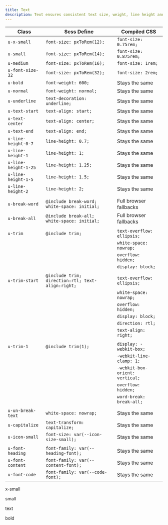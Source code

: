 ```yaml
---
title: Text
description: Text ensures consistent text size, weight, line height and breaks across our products.
---
```


| Class                | Scss Define                                       | Compiled CSS                    |
| -------------------- | ------------------------------------------------- | ------------------------------- |
| `u-x-small`          | `font-size: pxToRem(12);`                         | `font-size: 0.75rem;`           |
| `u-small`            | `font-size: pxToRem(14);`                         | `font-size: 0.875rem;`          |
| `u-medium`           | `font-size: pxToRem(16);`                         | `font-size: 1rem;`              |
| `u-font-size-32`     | `font-size: pxToRem(32);`                         | `font-size: 2rem;`              |
| `u-bold`             | `font-weight: 600;`                               | Stays the same                  |
| `u-normal`           | `font-weight: normal;`                            | Stays the same                  |
| `u-underline`        | `text-decoration: underline;`                     | Stays the same                  |
| `u-text-start`       | `text-align: start;`                              | Stays the same                  |
| `u-text-center`      | `text-align: center;`                             | Stays the same                  |
| `u-text-end`         | `text-align: end;`                                | Stays the same                  |
| `u-line-height-0-7`  | `line-height: 0.7;`                               | Stays the same                  |
| `u-line-height-1`    | `line-height: 1;`                                 | Stays the same                  |
| `u-line-height-1-25` | `line-height: 1.25;`                              | Stays the same                  |
| `u-line-height-1-5`  | `line-height: 1.5;`                               | Stays the same                  |
| `u-line-height-2`    | `line-height: 2;`                                 | Stays the same                  |
|                      |                                                   |                                 |
| `u-break-word`       | `@include break-word; white-space: initial;`      | Full browser fallbacks          |
| `u-break-all`        | `@include break-all; white-space: initial;`       | Full browser fallbacks          |
|                      |                                                   |                                 |
| `u-trim`             | `@include trim;`                                  | `text-overflow: ellipsis;`      |
|                      |                                                   | `white-space: nowrap;`          |
|                      |                                                   | `overflow: hidden;`             |
|                      |                                                   | `display: block;`               |
|                      |                                                   |                                 |
| `u-trim-start`       | `@include trim; direction:rtl; text-align:right;` | `text-overflow: ellipsis;`      |
|                      |                                                   | `white-space: nowrap;`          |
|                      |                                                   | `overflow: hidden;`             |
|                      |                                                   | `display: block;`               |
|                      |                                                   | `direction: rtl;`               |
|                      |                                                   | `text-align: right;`            |
|                      |                                                   |                                 |
| `u-trim-1`           | `@include trim(1);`                               | `display: -webkit-box;`         |
|                      |                                                   | `-webkit-line-clamp: 1;`        |
|                      |                                                   | `-webkit-box-orient: vertical;` |
|                      |                                                   | `overflow: hidden;`             |
|                      |                                                   | `word-break: break-all;`        |
|                      |                                                   |                                 |
| `u-un-break-text`    | `white-space: nowrap;`                            | Stays the same                  |
| `u-capitalize`       | `text-transform: capitalize;`                     | Stays the same                  |
| `u-icon-small`       | `font-size: var(--icon-size-small);`              | Stays the same                  |
|                      |                                                   |                                 |
| `u-font-heading`     | `font-family: var(--heading-font);`               | Stays the same                  |
| `u-font-content`     | `font-family: var(--content-font);`               | Stays the same                  |
| `u-font-code`        | `font-family: var(--code-font);`                  | Stays the same                  |
<Preview>
  <div>
    <p class="text u-x-small">x-small</p>
    <p class="text u-small">small</p>
    <p class="text">text</p>
    <p class="text u-bold">bold</p>
  </div>
</Preview>
